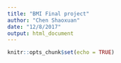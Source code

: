 ```yaml
---
title: "BMI Final project"
author: "Chen Shaoxuan"
date: "12/8/2017"
output: html_document
---
```


```r
knitr::opts_chunk$set(echo = TRUE)
```

